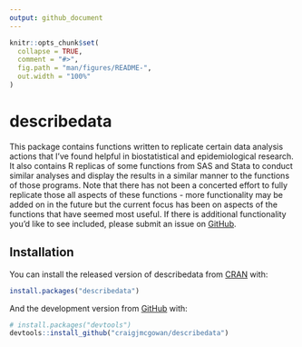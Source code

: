 ```yaml
---
output: github_document
---
```


<!-- README.md is generated from README.Rmd. Please edit that file -->

```r
knitr::opts_chunk$set(
  collapse = TRUE,
  comment = "#>",
  fig.path = "man/figures/README-",
  out.width = "100%"
)
```
# describedata

<!-- badges: start -->
<!-- badges: end -->

This package contains functions written to replicate certain data analysis actions that I've found helpful in biostatistical and epidemiological research. It also contains R replicas of some functions from SAS and Stata to conduct similar analyses and display the results in a similar manner to the functions of those programs. Note that there has not been a concerted effort to fully replicate those all aspects of these functions - more functionality may be added on in the future but the current focus has been on aspects of the functions that have seemed most useful. If there is additional functionality you'd like to see included, please submit an issue on [GitHub](https://github.com/craigjmcgowan/describedata).

## Installation

You can install the released version of describedata from [CRAN](https://CRAN.R-project.org) with:

``` r
install.packages("describedata")
```

And the development version from [GitHub](https://github.com/) with:

``` r
# install.packages("devtools")
devtools::install_github("craigjmcgowan/describedata")
```

